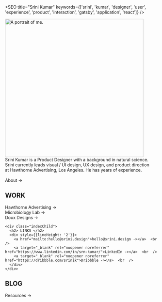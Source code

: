 
<SEO title="Srini Kumar" keywords={['srini', 'kumar', 'designer', 'user', 'experience', 'product', 'interaction', 'gatsby', 'application', 'react']} />


<img height="456px" loading="eager" src={portrait} alt="A portrait of me." class="portrait"/>

<div style={{fontWeight: '400', marginTop: '25px'}}>
  Srini Kumar is a Product Designer with a background in natural science. <br  />
  Srini currently leads visual / UI design, UX design, and product direction  <br  />
  at Hawthorne Advertising, Los Angeles. He has <Experience /> years of experience.<br  />  <br  />

  <Link to="/about/">About -></Link>

  <div class="indexParent">
    <div class="indexChild">
      <h2> WORK </h2>
      <div style={{lineHeight: '2'}}>
        <Link to="/hawthorne/">Hawthorne Advertising -></Link>  <br  />
        <Link to="/lab/">Microbiology Lab -></Link>  <br  />
        <Link to="/doux/">Doux Designs -></Link>
      </div>
    </div>
    
    <div class="indexChild">
      <h2> LINKS </h2>
      <div style={{lineHeight: '2'}}>
        <a href="mailto:hello@srini.design">hello@srini.design -></a>  <br  />
        <a target="_blank" rel="noopener noreferrer" href="https://www.linkedin.com/in/srn-kumar/">LinkedIn -></a>  <br  />
        <a target="_blank" rel="noopener noreferrer" href="https://dribbble.com/srinik">Dribbble -></a>  <br  />
      </div>
    </div>
  </div>

  <div>
    <h2> BLOG </h2>
    <div style={{lineHeight: '2'}}>
      <Link to="/resources/">Resources -></Link>  <br  />
    </div>
  </div>
</div>





